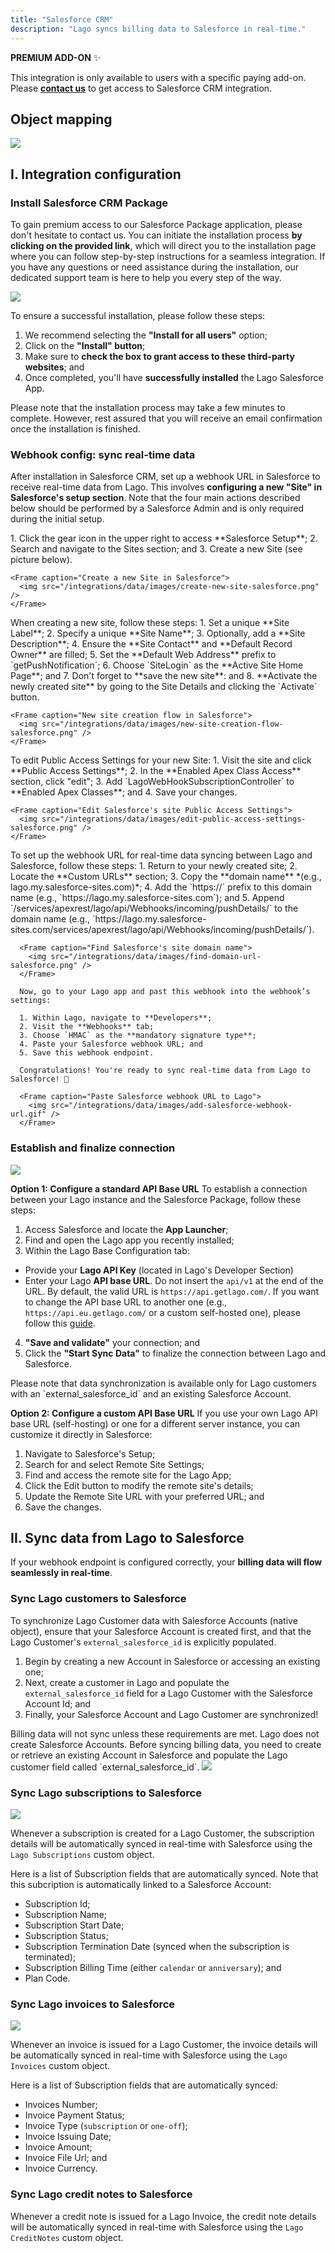 ```yaml
---
title: "Salesforce CRM"
description: "Lago syncs billing data to Salesforce in real-time."
---
```


<Info>

**PREMIUM ADD-ON** ✨

This integration is only available to users with a specific paying add-on. Please
**[contact us](mailto:hello@getlago.com)** to get access to Salesforce CRM integration.

</Info>

## Object mapping

<Frame caption="Lago to Salesforce object mapping">
  <img src="/integrations/data/images/salesforce-crm-integration.png" />
</Frame>

## I. Integration configuration
### Install Salesforce CRM Package
To gain premium access to our Salesforce Package application, please don't hesitate to contact us. 
You can initiate the installation process **by clicking on the provided link**, which will direct you to the installation 
page where you can follow step-by-step instructions for a seamless integration. If you have any questions or need assistance 
during the installation, our dedicated support team is here to help you every step of the way.

<Frame caption="Install Lago Salesforce App package">
  <img src="/integrations/data/images/lago-install-salesforce-package.png" />
</Frame>


To ensure a successful installation, please follow these steps:

1. We recommend selecting the **"Install for all users"** option;
2. Click on the **"Install" button**;
3. Make sure to **check the box to grant access to these third-party websites**; and
4. Once completed, you'll have **successfully installed** the Lago Salesforce App.


<Info>
Please note that the installation process may take a few minutes to complete. 
However, rest assured that you will receive an email confirmation once the installation is finished.
</Info>


### Webhook config: sync real-time data
After installation in Salesforce CRM, set up a webhook URL in Salesforce to receive real-time data from Lago. 
This involves **configuring a new "Site" in Salesforce's setup section**. 
Note that the four main actions described below should be performed by a Salesforce Admin and is only required during the initial setup.

<Steps titleSize="h3">
  <Step title="Access the Site section in Salesforce" titleSize="h3">
    1. Click the gear icon in the upper right to access **Salesforce Setup**;
    2. Search and navigate to the Sites section; and
    3. Create a new Site (see picture below).

    <Frame caption="Create a new Site in Salesforce">
      <img src="/integrations/data/images/create-new-site-salesforce.png" />
    </Frame>
  </Step>
  <Step title="Create a new Site in Salesforce" titleSize="h3">
    When creating a new site, follow these steps:
    1. Set a unique **Site Label**;
    2. Specify a unique **Site Name**;
    3. Optionally, add a **Site Description**;
    4. Ensure the **Site Contact** and **Default Record Owner** are filled;
    5. Set the **Default Web Address** prefix to `getPushNotification`;
    6. Choose `SiteLogin` as the **Active Site Home Page**; and
    7. Don't forget to **save the new site**: and
    8. **Activate the newly created site** by going to the Site Details and clicking the `Activate` button.

    <Frame caption="New site creation flow in Salesforce">
      <img src="/integrations/data/images/new-site-creation-flow-salesforce.png" />
    </Frame>
  </Step>
  <Step title="Edit Public Access Settings in Salesforce" titleSize="h3">
    To edit Public Access Settings for your new Site:
    1. Visit the site and click **Public Access Settings**; 
    2. In the **Enabled Apex Class Access** section, click "edit";
    3. Add `LagoWebHookSubscriptionController` to **Enabled Apex Classes**; and
    4. Save your changes.

    <Frame caption="Edit Salesforce's site Public Access Settings">
      <img src="/integrations/data/images/edit-public-access-settings-salesforce.png" />
    </Frame>
  </Step>
    <Step title="Paste the Webhook URL into Your Lago App" titleSize="h3">
      To set up the webhook URL for real-time data syncing between Lago and Salesforce, follow these steps:
      1. Return to your newly created site;
      2. Locate the **Custom URLs** section;
      3. Copy the **domain name** *(e.g., lago.my.salesforce-sites.com)*;
      4. Add the `https://` prefix to this domain name (e.g., `https://lago.my.salesforce-sites.com`); and
      5. Append `/services/apexrest/lago/api/Webhooks/incoming/pushDetails/` to the domain name (e.g., `https://lago.my.salesforce-sites.com/services/apexrest/lago/api/Webhooks/incoming/pushDetails/`).

      <Frame caption="Find Salesforce's site domain name">
        <img src="/integrations/data/images/find-domain-url-salesforce.png" />
      </Frame>

      Now, go to your Lago app and past this webhook into the webhook’s settings:

      1. Within Lago, navigate to **Developers**;
      2. Visit the **Webhooks** tab;
      3. Choose `HMAC` as the **mandatory signature type**;
      4. Paste your Salesforce webhook URL; and
      5. Save this webhook endpoint.

      Congratulations! You're ready to sync real-time data from Lago to Salesforce! 🎉

      <Frame caption="Paste Salesforce webhook URL to Lago">
        <img src="/integrations/data/images/add-salesforce-webhook-url.gif" />
      </Frame>
  </Step>
</Steps>


### Establish and finalize connection
<Frame caption="Connect your Lago instance to Salesforce Lago App">
  <img src="/integrations/data/images/salesforce-package-api-connection.gif" />
</Frame>

**Option 1: Configure a standard API Base URL**
To establish a connection between your Lago instance and the Salesforce Package, follow these steps:

1. Access Salesforce and locate the **App Launcher**;
2. Find and open the Lago app you recently installed;
3. Within the Lago Base Configuration tab:
  - Provide your **Lago API Key** (located in Lago's Developer Section)
  - Enter your Lago **API base URL**. Do not insert the `api/v1` at the end of the URL. By default, the valid URL is `https://api.getlago.com/`. 
  If you want to change the API base URL to another one (e.g., `https://api.eu.getlago.com/` or a custom self-hosted one), please follow this [guide](#configure-your-custom-api-base-url).
4. **"Save and validate"** your connection; and
5. Click the **"Start Sync Data"** to finalize the connection between Lago and Salesforce.

<Warning>
Please note that data synchronization is available only for Lago customers with an `external_salesforce_id` and an existing Salesforce Account.
</Warning>

**Option 2: Configure a custom API Base URL**
If you use your own Lago API base URL (self-hosting) or one for a different server instance, 
you can customize it directly in Salesforce: 
1. Navigate to Salesforce's Setup;
2. Search for and select Remote Site Settings;
3. Find and access the remote site for the Lago App;
4. Click the Edit button to modify the remote site's details;
5. Update the Remote Site URL with your preferred URL; and
6. Save the changes.

## II. Sync data from Lago to Salesforce
If your webhook endpoint is configured correctly, your **billing data will flow seamlessly in real-time**.

### Sync Lago customers to Salesforce
To synchronize Lago Customer data with Salesforce Accounts (native object), ensure that your 
Salesforce Account is created first, and that the Lago Customer's `external_salesforce_id` is explicitly populated.

1. Begin by creating a new Account in Salesforce or accessing an existing one;
2. Next, create a customer in Lago and populate the `external_salesforce_id` field for a Lago Customer with the Salesforce Account Id; and
3. Finally, your Salesforce Account and Lago Customer are synchronized!

<Warning>
Billing data will not sync unless these requirements are met. 
Lago does not create Salesforce Accounts.
Before syncing billing data, you need to create or retrieve an existing Account in Salesforce 
and populate the Lago customer field called `external_salesforce_id`.
</Warning>

<Frame caption="Salesforce Account with Lago Customer information">
  <img src="/integrations/data/images/lago-synced-account-salesforce.png" />
</Frame>

### Sync Lago subscriptions to Salesforce

<Frame caption="Sync subscriptions data from Lago to Salesforce">
  <img src="/integrations/data/images/sync-lago-subscriptions-salesforce.gif" />
</Frame>

Whenever a subscription is created for a Lago Customer, the subscription details will be automatically 
synced in real-time with Salesforce using the `Lago Subscriptions` custom object.

Here is a list of Subscription fields that are automatically synced. 
Note that this subcription is automatically linked to a Salesforce Account:

- Subscription Id;
- Subscription Name;
- Subscription Start Date;
- Subscription Status;
- Subscription Termination Date (synced when the subscription is terminated);
- Subscription Billing Time (either `calendar` or `anniversary`); and
- Plan Code.

### Sync Lago invoices to Salesforce
<Frame caption="Sync invoices data from Lago to Salesforce">
  <img src="/integrations/data/images/sync-lago-invoices-salesforce.gif" />
</Frame>

Whenever an invoice is issued for a Lago Customer, the invoice details will be automatically 
synced in real-time with Salesforce using the `Lago Invoices` custom object.

Here is a list of Subscription fields that are automatically synced: 
- Invoices Number;
- Invoice Payment Status;
- Invoice Type (`subscription` or `one-off`);
- Invoice Issuing Date;
- Invoice Amount;
- Invoice File Url; and
- Invoice Currency.


### Sync Lago credit notes to Salesforce
Whenever a credit note is issued for a Lago Invoice, the credit note details will be automatically 
synced in real-time with Salesforce using the `Lago CreditNotes` custom object.




